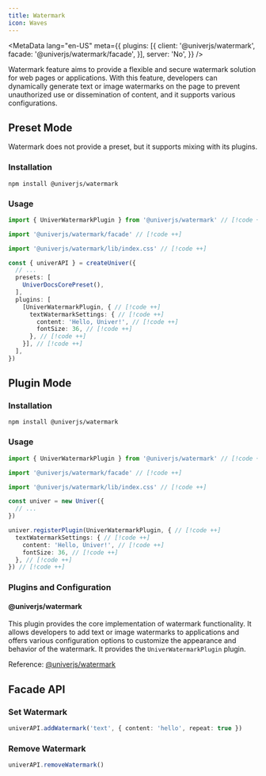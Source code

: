 ```yaml
---
title: Watermark
icon: Waves
---
```


<MetaData
  lang="en-US"
  meta={{
    plugins: [{
      client: '@univerjs/watermark',
      facade: '@univerjs/watermark/facade',
    }],
    server: 'No',
  }}
/>

Watermark feature aims to provide a flexible and secure watermark solution for web pages or applications. With this feature, developers can dynamically generate text or image watermarks on the page to prevent unauthorized use or dissemination of content, and it supports various configurations.

## Preset Mode

Watermark does not provide a preset, but it supports mixing with its plugins.

### Installation

```package-install
npm install @univerjs/watermark
```

### Usage

```typescript
import { UniverWatermarkPlugin } from '@univerjs/watermark' // [!code ++]

import '@univerjs/watermark/facade' // [!code ++]

import '@univerjs/watermark/lib/index.css' // [!code ++]

const { univerAPI } = createUniver({
  // ...
  presets: [
    UniverDocsCorePreset(),
  ],
  plugins: [
    [UniverWatermarkPlugin, { // [!code ++]
      textWatermarkSettings: { // [!code ++]
        content: 'Hello, Univer!', // [!code ++]
        fontSize: 36, // [!code ++]
      }, // [!code ++]
    }], // [!code ++]
  ],
})
```

## Plugin Mode

### Installation

```package-install
npm install @univerjs/watermark
```

### Usage

```typescript
import { UniverWatermarkPlugin } from '@univerjs/watermark' // [!code ++]

import '@univerjs/watermark/facade' // [!code ++]

import '@univerjs/watermark/lib/index.css' // [!code ++]

const univer = new Univer({
  // ...
})

univer.registerPlugin(UniverWatermarkPlugin, { // [!code ++]
  textWatermarkSettings: { // [!code ++]
    content: 'Hello, Univer!', // [!code ++]
    fontSize: 36, // [!code ++]
  }, // [!code ++]
}) // [!code ++]
```

### Plugins and Configuration

#### @univerjs/watermark

This plugin provides the core implementation of watermark functionality. It allows developers to add text or image watermarks to applications and offers various configuration options to customize the appearance and behavior of the watermark. It provides the `UniverWatermarkPlugin` plugin.

Reference: [@univerjs/watermark](/reference/packages/plugins/univerjs/watermark)

## Facade API

### Set Watermark

```typescript
univerAPI.addWatermark('text', { content: 'hello', repeat: true })
```

### Remove Watermark

```typescript
univerAPI.removeWatermark()
```
